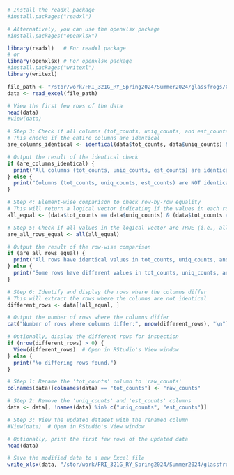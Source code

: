 ```r
# Install the readxl package
#install.packages("readxl")

# Alternatively, you can use the openxlsx package
#install.packages("openxlsx")

library(readxl)   # For readxl package
# or
library(openxlsx) # For openxlsx package
#install.packages("writexl")
library(writexl)

```

```r
file_path <- "/stor/work/FRI_321G_RY_Spring2024/Summer2024/glassfrogs/Cecilia_Fall/express_result/N-3568_combined_sorted_results.xlsx"
data <- read_excel(file_path)

# View the first few rows of the data
head(data)
#view(data)

```
```r
# Step 3: Check if all columns (tot_counts, uniq_counts, and est_counts) are identical using 'identical()'
# This checks if the entire columns are identical
are_columns_identical <- identical(data$tot_counts, data$uniq_counts) && identical(data$tot_counts, data$est_counts)

# Output the result of the identical check
if (are_columns_identical) {
  print("All columns (tot_counts, uniq_counts, est_counts) are identical.")
} else {
  print("Columns (tot_counts, uniq_counts, est_counts) are NOT identical.")
}

# Step 4: Element-wise comparison to check row-by-row equality
# This will return a logical vector indicating if the values in each row are the same across the columns
all_equal <- (data$tot_counts == data$uniq_counts) & (data$tot_counts == data$est_counts)

# Step 5: Check if all values in the logical vector are TRUE (i.e., all rows are the same)
are_all_rows_equal <- all(all_equal)

# Output the result of the row-wise comparison
if (are_all_rows_equal) {
  print("All rows have identical values in tot_counts, uniq_counts, and est_counts.")
} else {
  print("Some rows have different values in tot_counts, uniq_counts, and est_counts.")
}

# Step 6: Identify and display the rows where the columns differ
# This will extract the rows where the columns are not identical
different_rows <- data[!all_equal, ]

# Output the number of rows where the columns differ
cat("Number of rows where columns differ:", nrow(different_rows), "\n")

# Optionally, display the different rows for inspection
if (nrow(different_rows) > 0) {
  View(different_rows)  # Open in RStudio's View window
} else {
  print("No differing rows found.")
}

```
```r
# Step 1: Rename the 'tot_counts' column to 'raw_counts'
colnames(data)[colnames(data) == "tot_counts"] <- "raw_counts"

# Step 2: Remove the 'uniq_counts' and 'est_counts' columns
data <- data[, !names(data) %in% c("uniq_counts", "est_counts")]

# Step 3: View the updated dataset with the renamed column
#View(data)  # Open in RStudio's View window

# Optionally, print the first few rows of the updated data
head(data)

# Save the modified data to a new Excel file
write_xlsx(data, "/stor/work/FRI_321G_RY_Spring2024/Summer2024/glassfrogs/Cecilia_Fall/express_revised/N-3713_revised.xlsx")

```

